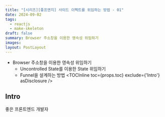```yaml
---
title: "[시리즈][좋프엔지] 사이드 이펙트를 위임하는 방법 - 01"
date: 2024-09-02
tags:
  - reactjs
  - make-skeleton
draft: false
summary: Browser 주소창을 이용한 영속성 위임하기
images: 
layout: PostLayout
---
```


- Browser 주소창을 이용한 영속성 위임하기
  - Uncontrolled State를 이용한 State 위임하기
  - Funnel을 설계하는 방법
<TOCInline toc={props.toc} exclude={'Intro'} asDisclosure />

## Intro

좋은 프론트엔드 개발자
